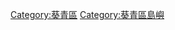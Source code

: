 {{commonscat|Tsing Yi}}
{{catmore}}

[[Category:葵青區|Category:葵青區]]
[[Category:葵青區島嶼|Category:葵青區島嶼]]